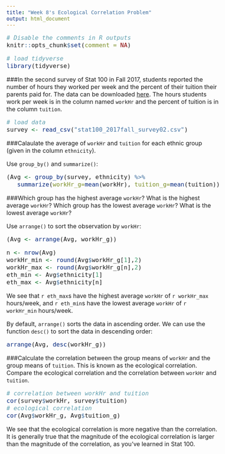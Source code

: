 ```yaml
---
title: "Week 8's Ecological Correlation Problem"
output: html_document
---
```

<!-- Make the font size bigger... easier for my eyes -->
<style type="text/css">

body, td {
   font-size: 16px;
}
code.r{
  font-size: 16px;
}
pre {
  font-size: 16px
}
.boxed {
  border: 1px solid black;
  padding: 5px;
} 
</style>

```r
# Disable the comments in R outputs
knitr::opts_chunk$set(comment = NA)
```

```r
# load tidyverse 
library(tidyverse)
```

###In the second survey of Stat 100 in Fall 2017, students reported the number of hours they worked per week and the percent of their tuition their parents paid for. The data can be downloaded <a href="stat100_2017fall_survey02.csv" target="_blank">here</a>. The hours students work per week is in the column named `workHr` and the percent of tuition is in the column `tuition`.

```r
# load data
survey <- read_csv("stat100_2017fall_survey02.csv")
```

###Calaulate the average of `workHr` and `tuition` for each ethnic group (given in the column `ethnicity`).

Use `group_by()` and `summarize()`:
```r
(Avg <- group_by(survey, ethnicity) %>% 
   summarize(workHr_g=mean(workHr), tuition_g=mean(tuition)))
```

###Which group has the highest average `workHr`? What is the highest average `workHr`? Which group has the lowest average `workHr`? What is the lowest average `workHr`?

Use `arrange()` to sort the observation by `workHr`:
```r
(Avg <- arrange(Avg, workHr_g))
```
```r
n <- nrow(Avg)
workHr_min <- round(Avg$workHr_g[1],2)
workHr_max <- round(Avg$workHr_g[n],2)
eth_min <- Avg$ethnicity[1]
eth_max <- Avg$ethnicity[n]
```

We see that `r eth_max`s have the highest average `workHr` of `r workHr_max` hours/week, and `r eth_min`s have the lowest average `workHr` of `r workHr_min` hours/week.

By default, `arrange()` sorts the data in ascending order. We can use the function `desc()` to sort the data in descending order:
```r
arrange(Avg, desc(workHr_g))
```

###Calculate the correlation between the group means of `workHr` and the group means of `tuition`. This is known as the ecological correlation. Compare the ecological correlation and the correlation between `workHr` and `tuition`.

```r
# correlation between workHr and tuition
cor(survey$workHr, survey$tuition)
# ecological correlation
cor(Avg$workHr_g, Avg$tuition_g)
```
We see that the ecological correlation is more negative than the correlation. It is generally true that the magnitude of the ecological correlation is larger than the magnitude of the correlation, as you've learned in Stat 100.

<br /><br /><br />
